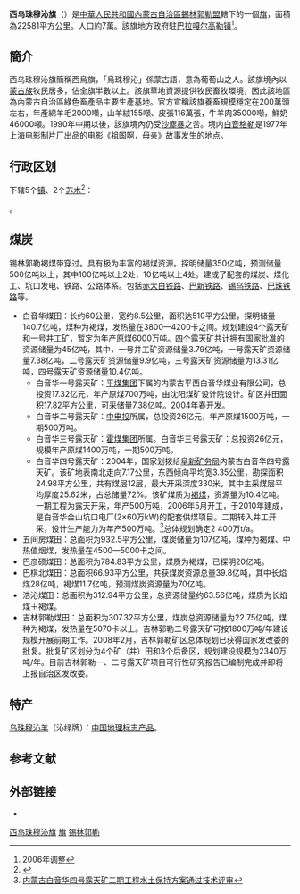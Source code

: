 {{Infobox China County
| county = 西乌珠穆沁旗
| usedname = 
| nameorigin = 
| Photo = 
| Photoname = 
| map =
| map_caption = 
| Pinyin =  Xīwūzhūmùqìn Qí
| Belong = [[内蒙古自治区|内蒙古自治区]][[锡林郭勒盟|锡林郭勒盟]]
| Types = [[旗_(行政区划)|旗]]
| admincode = 152526
| founded = 
| seat = [[巴拉嘎尔高勒镇|巴拉嘎尔高勒镇]]
| officerTitle = 旗委书记
| officer = 蒙根飒
| officerTitle2 = 旗委副书记
| officer2 = 姚宏刚
| division = 7
| town = 5
| township = 2
| subdistrict = 
| dialect = 
| post code = 026200
| phone code = 479
| coordinate = 
| area = 22581平方千米
| area land = 
| area water = 
| census yr = 
| pop = 7万人
| density =  
| GDP = 
| GDP_as_of = 
| GDPPC = 
| carlicense = 蒙H
| web = www.xwq.gov.cn
| web_title = 西乌珠穆沁旗政府网
}}
'''西乌珠穆沁旗'''（{{Mong|m=ᠪᠠᠷᠠᠭᠤᠨ <br>ᠦᠵᠦᠮᠦᠴᠢᠨ <br>ᠬᠣᠰᠢᠭᠤ|k=Баруун Үзэмчин хошуу}}）是[[中華人民共和國|中華人民共和國]][[內蒙古自治區|內蒙古自治區]][[錫林郭勒盟|錫林郭勒盟]]轄下的一個[[旗_(行政区划)|旗]]，面積為22581平方公里。人口約7萬。該旗地方政府駐[[巴拉嘎尔高勒镇|巴拉嘎尔高勒镇]]<ref>2006年调整</ref>。

==簡介==
西乌珠穆沁旗簡稱西烏旗，「烏珠穆沁」係蒙古語，意為葡萄山之人。該旗境內以[[蒙古族|蒙古族]]牧民居多，佔全旗半數以上。該旗草地資源提供牧民畜牧環境，因此該地區為內蒙古自治區綠色畜產品主要生產基地。官方宣稱該旗養畜規模穩定在200萬頭左右，年產綿羊毛2000噸，山羊絨155噸、皮張116萬張，牛羊肉35000噸，鮮奶46000噸。1990年中期以後，該旗境內仍受[[沙塵暴|沙塵暴]]之苦。境内[[白音格勒|白音格勒]]是1977年[[上海电影制片厂|上海电影制片厂]]出品的电影《[[祖国啊，母亲|祖国啊，母亲]]》故事发生的地点。

== 行政区划 ==
{{PAGENAMEBASE}}下辖5个[[行政建制镇|镇]]、2个[[苏木_(行政区划)|苏木]]<ref>{{PRC admin/ref sgc|15/25/26}}</ref>：

{{PRC admin/children|15/25/26}}。

==煤炭==
锡林郭勒褐煤带穿过。具有极为丰富的褐煤资源。探明储量350亿吨，预测储量500亿吨以上，其中100亿吨以上2处，10亿吨以上4处。建成了配套的煤炭、煤化工、坑口发电、铁路、公路体系。包括[[赤大白铁路|赤大白铁路]]、[[巴新铁路|巴新铁路]]、[[锡乌铁路|锡乌铁路]]、[[巴珠铁路|巴珠铁路]]等。

*白音华煤田：长约60公里，宽约8.5公里，面积达510平方公里，探明储量140.7亿吨，煤种为褐煤，发热量在3800—4200卡之间。规划建设4个露天矿和一号井工矿，暂定为年产原煤6000万吨。四个露天矿共计拥有国家批准的资源储量为45亿吨，其中，一号井工矿资源储量3.79亿吨，一号露天矿资源储量7.38亿吨，二号露天矿资源储量9.9亿吨，三号露天矿资源储量为13.31亿吨，四号露天矿资源储量10.4亿吨。
**白音华一号露天矿：[[平煤集团|平煤集团]]下属的内蒙古平西白音华煤业有限公司，总投资17.32亿元，年产原煤700万吨，由沈阳煤矿设计院设计。矿区井田面积17.82平方公里，可采储量7.38亿吨。2004年春开发。
**白音华二号露天矿：[[中电投集团|中电投]]所属，总投资26亿元，年产原煤1500万吨，一期500万吨。
**白音华三号露天矿：[[霍煤集团|霍煤集团]]所属。白音华三号露天矿：总投资26亿元，规模年产原煤1400万吨，一期500万吨。
**白音华四号露天矿：2004年，国家划拨给[[阜矿集团|阜新矿务局]]内蒙古白音华四号露天矿。该矿地表南北走向7.17公里，东西倾向平均宽3.35公里，勘探面积24.98平方公里，共有煤层12层，最大开采深度330米，其中主采煤层平均厚度25.62米，占总储量72%。该矿煤质为[[褐煤|褐煤]]，资源量为10.4亿吨。一期工程为露天开采，年产500万吨，2006年5月开工，于2010年建成，是白音华金山坑口电厂(2×60万kW)的配套供煤项目。二期转入井工开采，设计生产能力为年产500万吨。<ref>[http://www.cnscm.org/gzdt/201304/t20130401_364514.aspx 内蒙古白音华四号露天矿二期工程水土保持方案通过技术评审]</ref>总体规划确定2 400万t/a。
*五间房煤田：总面积为932.5平方公里，煤炭储量为107亿吨，煤种为褐煤、中热值烟煤，发热量在4500—5000卡之间。
*巴彦硕煤田：总面积为784.83平方公里，煤质为褐煤，已探明20亿吨。
*巴棋北煤田：总面积66.93平方公里，共获煤炭资源总量39.8亿吨，其中长焰煤28亿吨，褐煤11.7亿吨，预测煤炭资源量为70亿吨。
*浩沁煤田：总面积为312.94平方公里，总资源储量约63.56亿吨，煤质为长焰煤＋褐煤。
*吉林郭勒煤田：总面积为307.32平方公里，煤炭总资源储量为22.75亿吨，煤种为褐煤，发热量在5070卡以上。吉林郭勒二号露天矿可按1800万吨/年建设规模开展前期工作。2008年2月，吉林郭勒矿区总体规划已获得国家发改委的批复。批复矿区划分为4个矿（井）田和3个后备区，规划建设规模为2340万吨/年。目前吉林郭勒一、二号露天矿项目可行性研究报告已编制完成并即将上报自治区发改委。

==特产==
[[乌珠穆沁羊|乌珠穆沁羊]]（沁绿牌）：[[中国地理标志产品|中国地理标志产品]]。

== 参考文献 ==
{{reflist}}

== 外部链接 ==
* {{Official website|http://www.xwq.gov.cn/|name=西乌珠穆沁旗人民政府}}

{{西乌珠穆沁旗行政区划}}
{{锡林郭勒盟行政区划}}
{{内蒙古行政区划}}

[[Category:西乌珠穆沁旗|]]
[[Category:锡林郭勒县级行政区|旗]]
[[Category:内蒙古自治区的旗|锡林郭勒]]